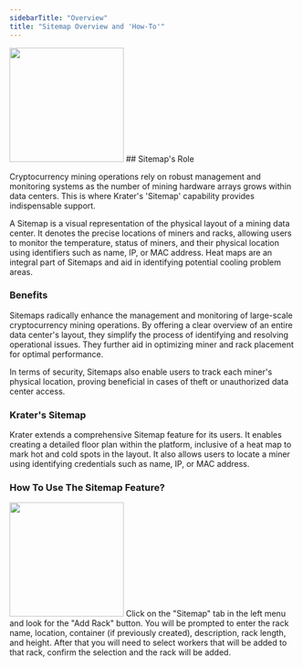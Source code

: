 ```yaml
---
sidebarTitle: "Overview"
title: "Sitemap Overview and 'How-To'"
---
```

<Frame caption=""><img height="200" src="https://github.com/krater-io/docs/blob/main/images/sitemap/sitemap.webp?raw=true" /></Frame>
## Sitemap's Role

Cryptocurrency mining operations rely on robust management and monitoring systems as the number of mining hardware arrays grows within data centers. This is where Krater's 'Sitemap' capability provides indispensable support. 

A Sitemap is a visual representation of the physical layout of a mining data center. It denotes the precise locations of miners and racks, allowing users to monitor the temperature, status of miners, and their physical location using identifiers such as name, IP, or MAC address. Heat maps are an integral part of Sitemaps and aid in identifying potential cooling problem areas.

### Benefits

Sitemaps radically enhance the management and monitoring of large-scale cryptocurrency mining operations. By offering a clear overview of an entire data center's layout, they simplify the process of identifying and resolving operational issues. They further aid in optimizing miner and rack placement for optimal performance.

In terms of security, Sitemaps also enable users to track each miner's physical location, proving beneficial in cases of theft or unauthorized data center access.

### Krater's Sitemap

Krater extends a comprehensive Sitemap feature for its users. It enables creating a detailed floor plan within the platform, inclusive of a heat map to mark hot and cold spots in the layout. It also allows users to locate a miner using identifying credentials such as name, IP, or MAC address.

### How To Use The Sitemap Feature?
<Frame caption=""><img height="200" src="https://github.com/krater-io/docs/blob/main/images/sitemap/add-rack.webp?raw=true" /></Frame>
Click on the "Sitemap" tab in the left menu and look for the "Add Rack" button. You will be prompted to enter the rack name, location, container (if previously created), description, rack length, and height. After that you will need to select workers that will be added to that rack, confirm the selection and the rack will be added.